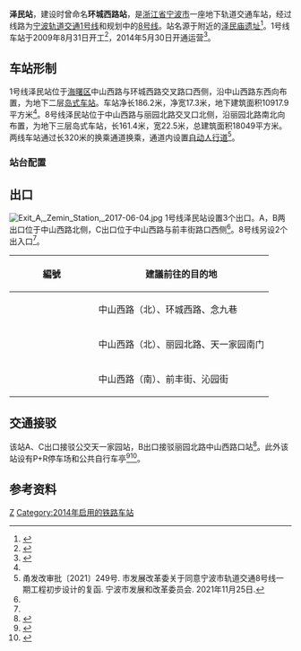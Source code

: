 {{Infobox station
| name = 泽民站
| eng_name = Zemin Station
| linecolour = {{NingboRT color|1|s}}
| linecolour2 = {{NingboRT color|8|s}}
| symbol_location = 
| symbol = 
| type = [[地铁站|地铁站]]
| image = Zemin Station platform, 2014-10-04.JPG
| alt = 
| caption = 泽民站站台，摄于2014年
| address = [[环城西路_(宁波)|环城西路]]、[[中山路_(宁波)|中山西路]]路口
| borough = [[浙江省|浙江省]][[宁波市|宁波市]][[海曙区|海曙区]]
| country = {{CHN}}
| coordinates = {{coord|format=dms|display=inline,title|Region:CN_Railway_Station}}
| owned = [[宁波市轨道交通集团有限公司|宁波市轨道交通集团]]
| operator = 宁波市轨道交通集团运营分公司
| train_operators = 
| line = {{NingboRT Sign|1|full}}<br />{{NingboRT Sign|8|full}}
| distance = 
| platform = 1个[[島式月台|島式月台]]
| tracks = 2条
| bus_routes = <!--公交线路-->
| bus_stands = <!--公交站数量-->
| connections = <!--换乘交通-->
| structure = 地下车站
| hall = 地下站厅
| Interchange = 
| elevator = 2部
| exits = 3个
| disabled = <!--无障碍设施-->
| depth = <!--车站埋深-->
| levels = 2层
| architect = 
| architectural_style = 
| colour = {{colorbox|#FFFFFD|border=black}} 白色
| status = 在用
| built = 
| opened = {{NingboRT Dater|year|month|day|line=1}}
| closed = 
| former = 
| passengers = 
| pass_year = 
| pass_rank = 
| station_hours = 06:02-23:06
| hours = {{NingboRT Station Time|1|东高|0:25|霞高|0:56|高霞|0:13}}
| first = {{NingboRT Time|1东高F|0:25}}<br/>{{NingboRT Time|1高霞F|0:13}}
| last = {{NingboRT Time|1霞高L|0:56}}<br/>{{NingboRT Time|1高霞L|0:13}}
| adjacent = {{s-rail-start}}
{{s-rail|title=NingboRT}}
{{s-line new|system=NingboRT|line=1|previous=望春桥|next=大卿桥}}
{{s-line new|system=NingboRT|line=8|previous=天一家园西|next=丽园北路|notemid={{NingboRT Dater|year|开通|line=8}}}}
{{s-end}}
| route_map =
}}
'''泽民站'''，建设时曾命名'''环城西路站'''，是[[浙江省|浙江省]][[宁波市|宁波市]]一座地下轨道交通车站，经过线路为[[宁波轨道交通|宁波轨道交通]][[宁波轨道交通1号线|1号线]]和规划中的[[宁波轨道交通8号线|8号线]]。站名源于附近的[[泽民巷_(宁波)|泽民庙遗址]]<ref>{{cite web|url=http://fgw.ningbo.gov.cn/art/2009/9/17/art_872_1179526.html|title=宁波轨道交通1号线一期20个车站站名正式确定|publisher=宁波市发展和改革委员会|date=2009-09-17|accessdate=2013-01-13|archive-date=2017-11-10|archive-url=https://web.archive.org/web/20171110061710/http://fgw.ningbo.gov.cn/art/2009/9/17/art_872_1179526.html|dead-url=no}}</ref>。1号线车站于2009年8月31日开工<ref name="construction1">{{cite web|url=http://www.cnteg.com/html/news/view/291.html|publisher=[[中铁隧道局集团有限公司|中铁隧道]]|title=宁波地铁泽民站顺利实现底板封底|date=2010-07-14|accessdate=2019-02-18|author=邓怀俊|archive-date=2019-09-10|archive-url=https://web.archive.org/web/20190910112147/http://www.cnteg.com/html/news/view/291.html|dead-url=no}}</ref>，2014年5月30日开通运营<ref name="main-1">{{cite web|url=http://daily.cnnb.com.cn/dnsb/html/2009-06/26/content_96812.htm|title=详解1号线一期站点|publisher=东南商报|date=2009-06-26|accessdate=2013-01-11|archive-date=2014-12-22|archive-url=https://web.archive.org/web/20141222194000/http://daily.cnnb.com.cn/dnsb/html/2009-06/26/content_96812.htm|dead-url=no}}</ref>。

== 车站形制 ==
1号线泽民站位于[[海曙区|海曙区]]中山西路与环城西路交叉路口西侧，沿中山西路东西向布置，为地下二层[[岛式车站|岛式车站]]。车站净长186.2米，净宽17.3米，地下建筑面积10917.9平方米<ref name="main-1" />。8号线泽民站位于中山西路与丽园北路交叉口北侧，沿丽园北路南北向布置，为地下三层岛式车站，长161.4米，宽22.5米，总建筑面积18049平方米。两线车站通过长320米的换乘通道换乘，通道内设置[[自动人行道|自动人行道]]<ref name="main-8">甬发改审批〔2021〕249号. 市发展改革委关于同意宁波市轨道交通8号线一期工程初步设计的复函. 宁波市发展和改革委员会. 2021年11月25日.</ref>。

=== 站台配置 ===
{{RenderStations|system=NingboRT|
{{RailStStart|北}}
{{RailStLine|1|1|dir=l|{{NingboRT Sign|1}} $$望春桥$$・{{NingboRT Terminus|1|left}}方向}}
{{RailStPlatform|岛}}
{{RailStLine|2|2|dir=r|{{NingboRT Sign|1}} $$大卿桥$$・{{NingboRT Terminus|1|right}}方向}}
{{RailStEnd|南}}
}}

== 出口 ==
[[File:Exit_A,_Zemin_Station,_2017-06-04.jpg|thumb]]
1号线泽民站设置3个出口。A，B两出口位于中山西路北侧，C出口位于中山西路与前丰街路口西侧<ref name="main-1" />。8号线另设2个出入口<ref name="main-8" />。
{| class="wikitable"
! width=135px | 編號 !! 建議前往的目的地
|-
| {{NingboRT Exit|A|注=E}}
| 中山西路（北）、环城西路、念九巷
|-
| {{NingboRT Exit|B}}
| 中山西路（北）、丽园北路、天一家园南门
|-
| {{NingboRT Exit|C}}
| 中山西路（南）、前丰街、沁园街
|}

== 交通接驳 ==
该站A、C出口接驳公交天一家园站，B出口接驳丽园北路中山西路口站<ref>{{cite web|url=http://www.nbmetro.com/line_info.php |title=宁波轨道交通车站信息查询 |publisher=宁波市轨道交通集团有限公司 |accessdate=2014-06-02 |deadurl=yes |archiveurl=https://web.archive.org/web/20150922060232/http://www.nbmetro.com/line_info.php |archivedate=2015-09-22 }}</ref>。此外该站设有P+R停车场和公共自行车亭<ref>{{cite web| url= http://www.nbbicycle.com/html/145/145_1681.html |title=网点“泽民站北”恢复运营公告 |publisher=宁波公共自行车 |date= 2015-05-29 |accessdate=2019-02-18 |deadurl=yes |archiveurl=http://webcache.googleusercontent.com/search?q=cache:CKrEksTZKqcJ:www.nbbicycle.com/html/145/145_1681.html+&cd=35&hl=zh-CN&ct=clnk&gl=hk |archivedate=2018-12-30 }}</ref><ref>{{cite web |url=http://nb.sina.com.cn/news/2018-03-27/detail-ifysrtmu2363197.shtml |title=甬城西市民距天一更近 地铁泽民站翻新公园可停车换乘 |publisher=宁波发布 |date=2018-03-27 |accessdate=2019-02-18 |archive-date=2019-02-19 |archive-url=https://web.archive.org/web/20190219020045/http://nb.sina.com.cn/news/2018-03-27/detail-ifysrtmu2363197.shtml |dead-url=no }}</ref>。
{{宁波公交线路简单列表|station=天一家园（近A、C出入口）|微2|微22|12|16|50|58|238|301|512}}

==参考资料==
{{commonscat|Zemin Station}}
{{reflist}}

{{宁波轨道交通1号线|Z}}
{{宁波轨道交通8号线|Z}}

[[Category:海曙区轨道交通车站|Z]]
[[Category:2014年启用的铁路车站|Category:2014年启用的铁路车站]]